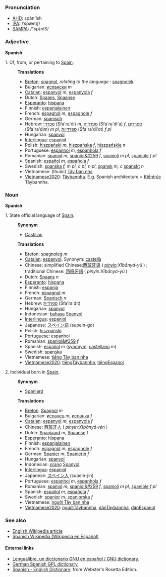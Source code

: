 ===Pronunciation===
*[[w:AHD|AHD]]: spăn'ĭsh
*[[w:IPA|IPA]]: /ˈspænɪʃ/
*[[w:SAMPA|SAMPA]]: /"sp{nIS/

===Adjective===
'''Spanish'''

1. Of, from, or pertaining to [[w:Spain|Spain]].
:'''Translations'''
:*[[Breton]]: [[spagnol]], ''relating to the language :'' [[spagnolek]]
:*Bulgarian: [[испански]] ''m''
:*[[Catalan]]: [[espanyol]] ''m'', [[espanyola]] ''f''
:*Dutch: [[Spaans]], [[Spaanse]]
:*[[Esperanto]]: [[hispana]]
:*Finnish: [[espanjalainen]]
:*French: [[espagnol]] ''m'', [[espagnole]] ''f''
:*German: [[spanisch]]
:*Hebrew: [[ספרדי]] (Sfa'ra'di) ''m'', [[ספרדיה]] (Sfa'ra'di'a) ''f'', [[ספרדים]] (Sfa'ra'dim) ''m pl'', [[ספרדיות]] (Sfa'ra'di'ot) ''f pl''
:*Hungarian: [[spanyol]]
:*[[Interlingua]]: [[espaniol]]
:*Polish: [[hiszpański]] ''m'', [[hiszpańska]] ''f'', [[hiszpańskie]] ''n''
:*Portuguese: [[espanhol]] ''m'', [[espanhola]] ''f''
:*Romanian: [[spaniol]] ''m'', [[spaniol&#259]] ''f'', [[spanioli]] ''m pl'', [[spaniole]] ''f pl''
:*Spanish: [[español]] ''m'', [[española]] ''f''
:*Swedish: [[spanska]] ''f, m pl, c pl, n pl'', [[spansk]] ''m, c'' [[spanskt]] ''n''
:*Vietnamese: (thuộc) [[Tây ban nha]]
:*[[Vietnamese2020]]: [[Tâybannha]]. E.g. Spanish architecture = [[Kiếntrúc]] Tâybannha.

===Noun===
'''Spanish'''

1. State official language of [[w:Spain|Spain]].
:'''Synonym'''
:*[[Castilian]]
:'''Translations'''
:*[[Breton]]: [[spagnoleg]] ''m''
:*[[Catalan]]: [[espanyol]]. Synonym: [[castellà]]
:*Chinese: simplified Chinese:[[西班牙语]] ( ''[[pinyin]]:Xībānyá-yǔ'' ) ; traditional Chinese: [[西班牙語]]  ( ''pinyin:Xībānyá-yǔ'' ) 
:*Dutch: [[Spaans]] ''n''
:*[[Esperanto]]: [[hispana]]
:*Finnish: [[espanja]]
:*French: [[espagnol]] ''m''
:*German: [[Spanisch]] ''n''
:*Hebrew: [[ספרדית]] (Sfa'ra'dit)
:*Hungarian: [[spanyol]]
:*Indonesian: [[bahasa]] [[Spanyol]]
:*[[Interlingua]]: [[espaniol]]
:*Japanese: [[スペイン語]] (supein-go)
:*Polish: [[hiszpański]]
:*Portuguese: [[espanhol]]
:*Romanian: [[spaniol&#259]] ''f''
:*Spanish: [[español]] ''m'' ([[synonym]]: [[castellano]] ''m'')
:*Swedish: [[spanska]]
:*Vietnamese: [[tiếng Tây ban nha]]
:*[[Vietnamese2020]]: [[tiếngTâybannha]], [[tiếngEspanol]]

2. Individual born in [[w:Spain|Spain]].
:'''Synonym'''
:*[[Spaniard]]
:'''Translations'''
:*[[Breton]]: [[Spagnol]] ''m''
:*Bulgarian: [[испанец]] ''m'', [[испанка]] ''f''
:*[[Catalan]]: [[espanyol]] ''m'', [[espanyola]] ''f''
:*Chinese: [[西班牙人]] ( ''pinyin:Xībānyá-rén'' )
:*Dutch: [[Spanjaard]] ''m'', [[Spaanse]] ''f''
:*[[Esperanto]]: [[hispana]]
:*Finnish: [[espanjalainen]]
:*French: [[espagnol]] ''m'', [[espagnole]] ''f''
:*German: [[Spanier]] ''m'', [[Spanierin]] ''f''
:*Hungarian: [[spanyol]]
:*Indonesian: [[orang]] [[Spanyol]]
:*[[Interlingua]]: [[espaniol]]
:*Japanese: [[スペイン人]] (supein-jin)
:*Portuguese:  [[espanhol]] ''m'', [[espanhola]] ''f''
:*Romanian: [[spaniol]] ''m'', [[spaniol&#259]] ''f'', [[spanioli]] ''m pl'', [[spaniole]] ''f pl''
:*Spanish: [[español]] ''m'', [[española]] ''f''
:*Swedish: [[spanjor]]  ''m'', [[spanjorska]] ''f''
:*Vietnamese: [[người Tây ban nha]]
:*[[Vietnamese2020]]: [[ngườiTâybannha]], [[dânTâybannha]], [[dânEspanol]]

===See also===
*[[w:Spanish|English Wikipedia article]]
*[http://es.wikipedia.org/ Spanish Wikipedia (Wikipedia en Español)]

==== External links====
*[http://gnucvs.vlsm.org/wwwes/lengualibre/inicio.html Lengualibre, un diccionario GNU en español / GNU dictionary].
*[http://diccionario.escomposlinux.org German Spanish GPL dictionary]
*[http://www.websters-online-dictionary.org/definition/Spanish-english/ Spanish - English Dictionary]: from Webster's Rosetta Edition.